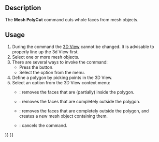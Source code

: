 <languages/>
<translate>

<!--T:7-->
{{Docnav
|[[Mesh_Difference|Difference]]
|[[Mesh_PolyTrim|PolyTrim]]
|[[Mesh_Workbench|Mesh]]
|IconL=Mesh_Difference.svg
|IconR=Mesh_PolyTrim.svg
|IconC=Workbench_Mesh.svg
}}

<!--T:2-->
{{GuiCommand
|Name=Mesh PolyCut
|MenuLocation=Meshes → Cutting → Cut
|Workbenches=[[Mesh_Workbench|Mesh]]
|SeeAlso=[[Mesh_PolyTrim|Mesh PolyTrim]], [[Mesh_TrimByPlane|Mesh TrimByPlane]]
}}

==Description== <!--T:3-->

<!--T:11-->
The '''Mesh PolyCut''' command cuts whole faces from mesh objects.

==Usage== <!--T:4-->

<!--T:12-->
# During the command the [[3D_View|3D View]] cannot be changed. It is advisable to properly line up the 3d View first.
# Select one or more mesh objects.
# There are several ways to invoke the command:
#* Press the {{Button|[[Image:Mesh_PolyCut.svg|16px]] [[Mesh_PolyCut|Cut]]}} button.
#* Select the {{MenuCommand|Meshes → Cutting → [[Image:Mesh_PolyCut.svg|16px]] Cut}} option from the menu.
# Define a polygon by picking points in the 3D View.
# Select an option from the 3D View context menu:
#* {{MenuCommand|Inner}}: removes the faces that are (partially) inside the polygon.
#* {{MenuCommand|Outer}}: removes the faces that are completely outside the polygon.
#* {{MenuCommand|Split}}: removes the faces that are completely outside the polygon, and creates a new mesh object containing them.
#* {{MenuCommand|Cancel}}: cancels the command.


<!--T:8-->
{{Docnav
|[[Mesh_Difference|Difference]]
|[[Mesh_PolyTrim|PolyTrim]]
|[[Mesh_Workbench|Mesh]]
|IconL=Mesh_Difference.svg
|IconR=Mesh_PolyTrim.svg
|IconC=Workbench_Mesh.svg
}}

</translate>
{{Mesh Tools navi{{#translation:}}}}
{{Userdocnavi{{#translation:}}}}
{{clear}}